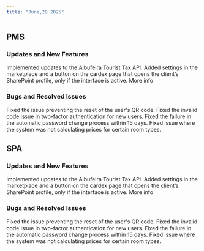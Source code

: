 ```yaml
---
title: "June,29 2025"
---
```


## <Icon icon="hotel" color="#4F81BC" size={25} />   PMS

### Updates and New Features

<Check>
  Implemented updates to the Albufeira Tourist Tax API.
</Check>

<Check>
  Added settings in the marketplace and a button on the cardex page that opens the client’s SharePoint profile, only if the interface is active. More info
</Check>

### Bugs and Resolved Issues

<Danger>
  Fixed the issue preventing the reset of the user's QR code.
</Danger>

<Danger>
  Fixed the invalid code issue in two-factor authentication for new users.
</Danger>

<Danger>
  Fixed the failure in the automatic password change process within 15 days.
</Danger>

<Danger>
  Fixed issue where the system was not calculating prices for certain room types.
</Danger>

## <Icon icon="spa" color="#13e5d5" size={25} /> SPA

### Updates and New Features

<Check>
  Implemented updates to the Albufeira Tourist Tax API.
</Check>

<Check>
  Added settings in the marketplace and a button on the cardex page that opens the client’s SharePoint profile, only if the interface is active. More info
</Check>

### Bugs and Resolved Issues

<Danger>
  Fixed the issue preventing the reset of the user's QR code.
</Danger>

<Danger>
  Fixed the invalid code issue in two-factor authentication for new users.
</Danger>

<Danger>
  Fixed the failure in the automatic password change process within 15 days.
</Danger>

<Danger>
  Fixed issue where the system was not calculating prices for certain room types.
</Danger>